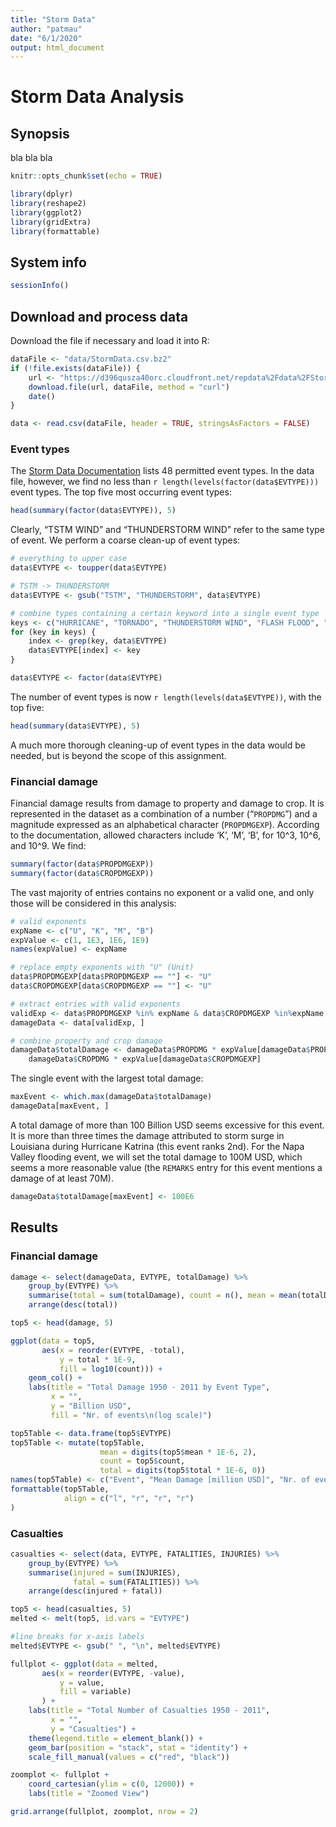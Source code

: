 ```yaml
---
title: "Storm Data"
author: "patmau"
date: "6/1/2020"
output: html_document
---
```


# Storm Data Analysis

## Synopsis

bla bla bla

```r
knitr::opts_chunk$set(echo = TRUE)

library(dplyr)
library(reshape2)
library(ggplot2)
library(gridExtra)
library(formattable)
```

## System info

```r
sessionInfo()
```

## Download and process data

Download the file if necessary and load it into R:

```r
dataFile <- "data/StormData.csv.bz2"
if (!file.exists(dataFile)) {
    url <- "https://d396qusza40orc.cloudfront.net/repdata%2Fdata%2FStormData.csv.bz2"
    download.file(url, dataFile, method = "curl")
    date()
}

data <- read.csv(dataFile, header = TRUE, stringsAsFactors = FALSE)
```

### Event types

The [Storm Data Documentation](https://d396qusza40orc.cloudfront.net/repdata%2Fpeer2_doc%2Fpd01016005curr.pdf) lists 48 permitted event types.
In the data file, however, we find no less than `r length(levels(factor(data$EVTYPE)))` event types.
The top five most occurring event types:
```r
head(summary(factor(data$EVTYPE)), 5)
```
Clearly, "TSTM WIND" and "THUNDERSTORM WIND" refer to the same type of event.
We perform a coarse clean-up of event types:

```r
# everything to upper case
data$EVTYPE <- toupper(data$EVTYPE)

# TSTM -> THUNDERSTORM
data$EVTYPE <- gsub("TSTM", "THUNDERSTORM", data$EVTYPE)

# combine types containing a certain keyword into a single event type
keys <- c("HURRICANE", "TORNADO", "THUNDERSTORM WIND", "FLASH FLOOD", "BLIZZARD", "HEAVY RAIN", "HEAVY SNOW")
for (key in keys) {
    index <- grep(key, data$EVTYPE)
    data$EVTYPE[index] <- key
}

data$EVTYPE <- factor(data$EVTYPE)
```

The number of event types is now `r length(levels(data$EVTYPE))`, with the top five:
```r
head(summary(data$EVTYPE), 5)
```

A much more thorough cleaning-up of event types in the data would be needed, but is beyond the scope of this assignment.


### Financial damage

Financial damage results from damage to property and damage to crop.
It is represented in the dataset as a combination of a number ("`PROPDMG`") and a magnitude expressed as an alphabetical character (`PROPDMGEXP`).
According to the documentation, allowed characters include 'K', 'M', 'B', for 10^3, 10^6, and 10^9.
We find:
```r
summary(factor(data$PROPDMGEXP))
summary(factor(data$CROPDMGEXP))
```
The vast majority of entries contains no exponent or a valid one, and only those will be considered in this analysis:

```r
# valid exponents
expName <- c("U", "K", "M", "B")
expValue <- c(1, 1E3, 1E6, 1E9)
names(expValue) <- expName

# replace empty exponents with "U" (Unit) 
data$PROPDMGEXP[data$PROPDMGEXP == ""] <- "U"
data$CROPDMGEXP[data$CROPDMGEXP == ""] <- "U"

# extract entries with valid exponents
validExp <- data$PROPDMGEXP %in% expName & data$CROPDMGEXP %in%expName
damageData <- data[validExp, ]

# combine property and crop damage
damageData$totalDamage <- damageData$PROPDMG * expValue[damageData$PROPDMGEXP] +
    damageData$CROPDMG * expValue[damageData$CROPDMGEXP]
```

The single event with the largest total damage:
```r
maxEvent <- which.max(damageData$totalDamage)
damageData[maxEvent, ]
```
A total damage of more than 100 Billion USD seems excessive for this event. It is more than three times the damage attributed to storm surge in Louisiana during Hurricane Katrina (this event ranks 2nd).
For the Napa Valley flooding event, we will set the total damage to 100M USD, which seems a more reasonable value (the `REMARKS` entry for this event mentions a damage of at least 70M).
```r
damageData$totalDamage[maxEvent] <- 100E6
```


## Results

### Financial damage

```r
damage <- select(damageData, EVTYPE, totalDamage) %>%
    group_by(EVTYPE) %>%
    summarise(total = sum(totalDamage), count = n(), mean = mean(totalDamage)) %>%
    arrange(desc(total))

top5 <- head(damage, 5)

ggplot(data = top5,
       aes(x = reorder(EVTYPE, -total),
           y = total * 1E-9,
           fill = log10(count))) +
    geom_col() +
    labs(title = "Total Damage 1950 - 2011 by Event Type",
         x = "",
         y = "Billion USD",
         fill = "Nr. of events\n(log scale)")

```

```r
top5Table <- data.frame(top5$EVTYPE)
top5Table <- mutate(top5Table,
                    mean = digits(top5$mean * 1E-6, 2),
                    count = top5$count,
                    total = digits(top5$total * 1E-6, 0))
names(top5Table) <- c("Event", "Mean Damage [million USD]", "Nr. of events", "Total Damage [million USD]")
formattable(top5Table,
            align = c("l", "r", "r", "r")
)
```

### Casualties

```r
casualties <- select(data, EVTYPE, FATALITIES, INJURIES) %>%
    group_by(EVTYPE) %>%
    summarise(injured = sum(INJURIES),
              fatal = sum(FATALITIES)) %>%
    arrange(desc(injured + fatal))

top5 <- head(casualties, 5)
melted <- melt(top5, id.vars = "EVTYPE")

#line breaks for x-axis labels
melted$EVTYPE <- gsub(" ", "\n", melted$EVTYPE)

fullplot <- ggplot(data = melted,
       aes(x = reorder(EVTYPE, -value),
           y = value,
           fill = variable)
       ) +
    labs(title = "Total Number of Casualties 1950 - 2011",
         x = "",
         y = "Casualties") +
    theme(legend.title = element_blank()) +
    geom_bar(position = "stack", stat = "identity") +
    scale_fill_manual(values = c("red", "black"))

zoomplot <- fullplot +
    coord_cartesian(ylim = c(0, 12000)) +
    labs(title = "Zoomed View")

grid.arrange(fullplot, zoomplot, nrow = 2)
```
